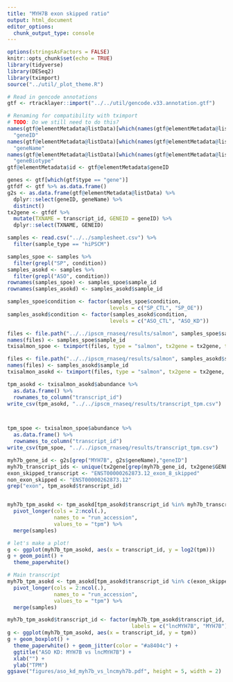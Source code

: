 ```yaml
---
title: "MYH7B exon skipped ratio"
output: html_document
editor_options: 
  chunk_output_type: console
---
```


```r
options(stringsAsFactors = FALSE)
knitr::opts_chunk$set(echo = TRUE)
library(tidyverse)
library(DESeq2)
library(tximport)
source("../util/_plot_theme.R")
```

```r
# Read in gencode annotations
gtf <- rtracklayer::import("../../util/gencode.v33.annotation.gtf")

# Renaming for compatibility with tximport
# TODO: Do we still need to do this?
names(gtf@elementMetadata@listData)[which(names(gtf@elementMetadata@listData) == "gene_id")] <-
  "geneID"
names(gtf@elementMetadata@listData)[which(names(gtf@elementMetadata@listData) == "gene_name")] <-
  "geneName"
names(gtf@elementMetadata@listData)[which(names(gtf@elementMetadata@listData) == "gene_type")] <-
  "geneBiotype"
gtf@elementMetadata$id <- gtf@elementMetadata$geneID

genes <- gtf[which(gtf$type == "gene")]
gtfdf <- gtf %>% as.data.frame()
g2s <- as.data.frame(gtf@elementMetadata@listData) %>% 
  dplyr::select(geneID, geneName) %>% 
  distinct()
tx2gene <- gtfdf %>%
  mutate(TXNAME = transcript_id, GENEID = geneID) %>%
  dplyr::select(TXNAME, GENEID)
```

```r
samples <- read.csv("../../samplesheet.csv") %>%
  filter(sample_type == "hiPSCM")

samples_spoe <- samples %>% 
  filter(grepl("SP", condition))
samples_asokd <- samples %>%
  filter(grepl("ASO", condition))
rownames(samples_spoe) <- samples_spoe$sample_id
rownames(samples_asokd) <- samples_asokd$sample_id

samples_spoe$condition <- factor(samples_spoe$condition,
                                 levels = c("SP_CTL", "SP_OE"))
samples_asokd$condition <- factor(samples_asokd$condition,
                                 levels = c("ASO_CTL", "ASO_KD"))

files <- file.path("../../ipscm_rnaseq/results/salmon", samples_spoe$sample_id, "quant.sf")
names(files) <- samples_spoe$sample_id
txisalmon_spoe <- tximport(files, type = "salmon", tx2gene = tx2gene, txOut = TRUE)

files <- file.path("../../ipscm_rnaseq/results/salmon", samples_asokd$sample_id, "quant.sf")
names(files) <- samples_asokd$sample_id
txisalmon_asokd <- tximport(files, type = "salmon", tx2gene = tx2gene, txOut = TRUE)

```

```r

tpm_asokd <- txisalmon_asokd$abundance %>%
  as.data.frame() %>%
  rownames_to_column("transcript_id")
write_csv(tpm_asokd, "../../ipscm_rnaseq/results/transcript_tpm.csv")



tpm_spoe <- txisalmon_spoe$abundance %>%
  as.data.frame() %>%
  rownames_to_column("transcript_id")
write_csv(tpm_spoe, "../../ipscm_rnaseq/results/transcript_tpm.csv")
```

```r
myh7b_gene_id <- g2s[grep("MYH7B", g2s$geneName),"geneID"]
myh7b_transcript_ids <- unique(tx2gene[grep(myh7b_gene_id, tx2gene$GENEID), "TXNAME"])
exon_skipped_transcript <- "ENST00000262873.12_exon_8_skipped"
non_exon_skipped <- "ENST00000262873.12"
grep("exon", tpm_asokd$transcript_id)


myh7b_tpm_asokd <- tpm_asokd[tpm_asokd$transcript_id %in% myh7b_transcript_ids, ] %>%
  pivot_longer(cols = 2:ncol(.), 
               names_to = "run_accession", 
               values_to = "tpm") %>%
  merge(samples)
```

```r
# let's make a plot!
g <- ggplot(myh7b_tpm_asokd, aes(x = transcript_id, y = log2(tpm)))
g + geom_point() + 
  theme_paperwhite()

# Main transcript
myh7b_tpm_asokd <- tpm_asokd[tpm_asokd$transcript_id %in% c(exon_skipped_transcript, non_exon_skipped), ] %>%
  pivot_longer(cols = 2:ncol(.), 
               names_to = "run_accession", 
               values_to = "tpm") %>%
  merge(samples)

myh7b_tpm_asokd$transcript_id <- factor(myh7b_tpm_asokd$transcript_id, levels = c("ENST00000262873.12_exon_8_skipped", "ENST00000262873.12"),
                                        labels = c("lncMYH7B", "MYH7B"))
g <- ggplot(myh7b_tpm_asokd, aes(x = transcript_id, y = tpm))
g + geom_boxplot() + 
  theme_paperwhite() + geom_jitter(color = "#a8404c") + 
  ggtitle("ASO KD: MYH7B vs lncMYH7B") + 
  xlab("") +
  ylab("TPM")
ggsave("figures/aso_kd_myh7b_vs_lncmyh7b.pdf", height = 5, width = 2)
```




